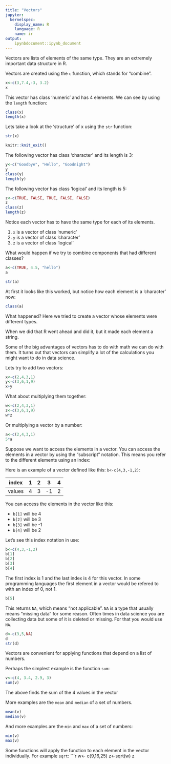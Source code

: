 ```yaml
---
title: "Vectors"
jupyter:
  kernelspec:
    display_name: R
    language: R
    name: ir
output:
    ipynbdocument::ipynb_document
---
```


Vectors are lists of elements of the same type. They are an extremely important data structure in R.  

Vectors are created using the `c` function, which stands for "combine".
 
```r
x<-c(3,7.4,-3, 3.2)
x
```

This vector has class 'numeric' and has 4 elements. We can see by using the `length` function:

```r
class(x)
length(x)
```

Lets take a look at the 'structure' of x using the `str` function:

```r
str(x)
```

```r
knitr::knit_exit()
```

The following vector has class 'character' and its length is 3:

```r
y<-c("Goodbye", "Hello", "Goodnight")
y
class(y)
length(y)
```

The following vector has class 'logical' and its length is 5:

```r
z<-c(TRUE, FALSE, TRUE, FALSE, FALSE)
z
class(z)
length(z)
```
Notice each vector has to have the same type for each of its elements.  

1.  `x` is a vector of class 'numeric'
1.  `y` is a vector of class 'character'
1.  `z` is a vector of class 'logical'

What would happen if we try to combine components that had different classes?
```r
a<-c(TRUE, 4.5, "hello")
a
```

```r
str(a)
```

At first it looks like this worked, but notice how each element is a 'character' now:

```r
class(a)
```

What happened? Here we tried to create a vector whose elements were different types.  

When we did that R went ahead and did it, but it made each element a string. 

Some of the big advantages of vectors has to do with math we can do with them. It turns out that vectors can simplify a lot of the calculations you might want to do in data science.   

Lets try to add two vectors:

```r
x<-c(2,4,3,1)
y<-c(3,6,1,9)
x+y
```

What about multiplying them together:

```r
w<-c(2,4,3,1)
z<-c(3,6,1,9)
w*z
```

Or multiplying a vector by a number:

```r
a<-c(2,4,3,1)
5*a
```

Suppose we want to access the elements in a vector. You can access the elements in a vector by using the "subscript" notation. This means you refer to the different elements using an index:

Here is an example of a vector defined like this: `b<-c(4,3,-1,2)`:

| index | 1  | 2 | 3 | 4 |
|--|--|--|--|--|
| values| 4  | 3  | -1  | 2 | 

You can access the elements in the vector like this:

- `b[1]` will be 4
- `b[2]` will be 3 
- `b[3]` will be -1 
- `b[4]` will be 2 

Let's see this index notation in use:

```r
b<-c(4,3,-1,2)
b[1]
b[2]
b[3]
b[4]
```

The first index is 1 and the last index is 4 for this vector. In some programming languages the first element in a vector would be refered to with an index of 0, not 1.

```r
b[5]
```

This returns `NA`, which means "not applicable". `NA` is a type that usually means "missing data" for some reason. Often times in data science you are collecting data but some of it is deleted or missing. For that you would use `NA`. 

```r
d<-c(3,5,NA)
d
str(d)
```

Vectors are convenient for applying functions that depend on a list of numbers. 

Perhaps the simplest example is the function `sum`:

```r
v<-c(4, 3.4, 2.9, 3)
sum(v)
```

The above finds the sum of the 4 values in the vector

More examples are the `mean` and `median` of  a set of numbers. 

```r
mean(v)
median(v)
```
And more examples are the `min` and `max` of a set of numbers:

```r
min(v)
max(v)
```

Some functions will apply the function to each element in the vector individually. For example `sqrt`:
```r
w<- c(9,16,25)
z<-sqrt(w)
z
